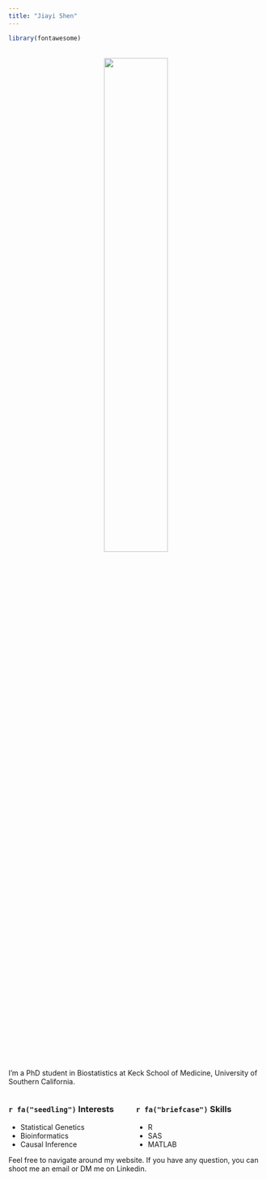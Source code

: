 ```yaml
---
title: "Jiayi Shen"
---
```

```r
library(fontawesome)
```
<br>
<center>
<img src="./images/square-profile.jpg" style="width:50%" class="rounded-corners">
</center>
<br>

  
  I'm a PhD student in Biostatistics at Keck School of Medicine, University of Southern California. 
  

<style>
.column-left{
  float: left;
  width: 50%;
  text-align: left;
}
.column-right{
  float: right;
  width: 50%;
  text-align: left;
}
</style>


<div class="column-left">
### `r fa("seedling")` Interests
* Statistical Genetics  
* Bioinformatics  
* Causal Inference 
</div>

<div class="column-right">
### `r fa("briefcase")` Skills
* R 
* SAS  
* MATLAB  
</div>
   
  
   Feel free to navigate around my website. If you have any question, you can shoot me an email or DM me on Linkedin. 
   
<br>